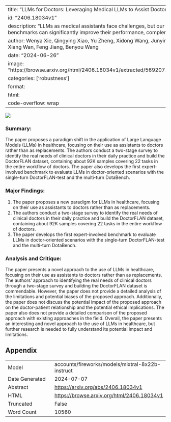 
---
title: "LLMs for Doctors: Leveraging Medical LLMs to Assist Doctors, Not Replace Them"
id: "2406.18034v1"
description: "LLMs as medical assistants face challenges, but our DoctorFLAN dataset and benchmarks can significantly improve their performance, complementing patient-oriented work."
author: Wenya Xie, Qingying Xiao, Yu Zheng, Xidong Wang, Junying Chen, Ke Ji, Anningzhe Gao, Xiang Wan, Feng Jiang, Benyou Wang
date: "2024-06-26"
image: "https://browse.arxiv.org/html/2406.18034v1/extracted/5692071/figure/Task_Efficiency_Score.png"
categories: ['robustness']
format:
  html:
    code-overflow: wrap
---

![](https://browse.arxiv.org/html/2406.18034v1/extracted/5692071/figure/Task_Efficiency_Score.png)

### Summary:

The paper proposes a paradigm shift in the application of Large Language Models (LLMs) in healthcare, focusing on their use as assistants to doctors rather than as replacements. The authors conduct a two-stage survey to identify the real needs of clinical doctors in their daily practice and build the DoctorFLAN dataset, containing about 92K samples covering 22 tasks in the entire workflow of doctors. The paper also develops the first expert-involved benchmark to evaluate LLMs in doctor-oriented scenarios with the single-turn DoctorFLAN-test and the multi-turn DotaBench.

### Major Findings:

1. The paper proposes a new paradigm for LLMs in healthcare, focusing on their use as assistants to doctors rather than as replacements.
2. The authors conduct a two-stage survey to identify the real needs of clinical doctors in their daily practice and build the DoctorFLAN dataset, containing about 92K samples covering 22 tasks in the entire workflow of doctors.
3. The paper develops the first expert-involved benchmark to evaluate LLMs in doctor-oriented scenarios with the single-turn DoctorFLAN-test and the multi-turn DotaBench.

### Analysis and Critique:

The paper presents a novel approach to the use of LLMs in healthcare, focusing on their use as assistants to doctors rather than as replacements. The authors' approach to identifying the real needs of clinical doctors through a two-stage survey and building the DoctorFLAN dataset is commendable. However, the paper does not provide a detailed analysis of the limitations and potential biases of the proposed approach. Additionally, the paper does not discuss the potential impact of the proposed approach on the doctor-patient relationship and the potential ethical implications. The paper also does not provide a detailed comparison of the proposed approach with existing approaches in the field. Overall, the paper presents an interesting and novel approach to the use of LLMs in healthcare, but further research is needed to fully understand its potential impact and limitations.

## Appendix

|          |          |
|----------|----------|
| Model     | accounts/fireworks/models/mixtral-8x22b-instruct       |
| Date Generated     | 2024-07-07       |
| Abstract | [https://arxiv.org/abs/2406.18034v1](https://arxiv.org/abs/2406.18034v1)        |
| HTML     | [https://browse.arxiv.org/html/2406.18034v1](https://browse.arxiv.org/html/2406.18034v1)       |
| Truncated       | False       |
| Word Count       | 10560       |
